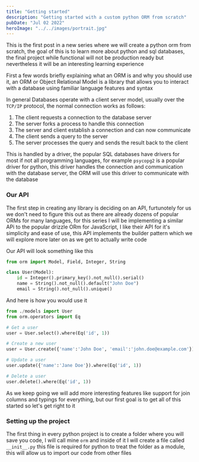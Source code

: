 ```yaml
---
title: "Getting started"
description: "Getting started with a custom python ORM from scratch"
pubDate: "Jul 02 2022"
heroImage: "../../images/portrait.jpg"
---
```


This is the first post in a new series where we will create a python orm from scratch, the goal of this is to learn more about python and sql databases, the final project while functional will not be production ready but nevertheless it will be an interesting learning experience

First a few words briefly explaining what an ORM is and why you should use it, an ORM or Object Relational Model is a library that allows you to interact with a database using familiar language features and syntax

In general Databases operate with a client server model, usually over the `TCP/IP` protocol, the normal connection works as follows:

1. The client requests a connection to the database server
2. The server forks a process to handle this connection
3. The server and client establish a connection and can now communicate
4. The client sends a query to the server
5. The server processes the query and sends the result back to the client

This is handled by a driver, the popular SQL databases have drivers for most if not all programming languages, for example `psycopg2` is a popular driver for python, this driver handles the connection and communication with the database server, the ORM will use this driver to communicate with the database

### Our API

The first step in creating any library is deciding on an API, furtunotely for us we don't need to figure this out as there are already dozens of popular ORMs for many languages, for this series I will be implementing a similar APi to the popular drizzle ORm for JavaScript, I like their API for it's simplicity and ease of use, this API implements the builder pattern which we will explore more later on as we get to actually write code

Our API will look something like this

```python
from orm import Model, Field, Integer, String

class User(Model):
    id = Integer().primary_key().not_null().serial()
    name = String().not_null().default("John Doe")
    email = String().not_null().unique()
```

And here is how you would use it

```python
from ./models import User
from orm.operators import Eq

# Get a user
user = User.select().where(Eq('id', 1))

# Create a new user
user = User.create({'name':'John Doe', 'email':'john.doe@example.com'})

# Update a user
user.update({'name':'Jane Doe'}).where(Eq('id', 1))

# Delete a user
user.delete().where(Eq('id', 1))
```

As we keep going we will add more interesting features like support for join columns and typings for everything, but our first goal is to get all of this started so let's get right to it

### Setting up the project

The first thing in every python project is to create a folder where you will save you code, I will call mine `orm` and inside of it I will create a file called `__init__.py` this file is required for python to treat the folder as a module, this will allow us to import our code from other files
